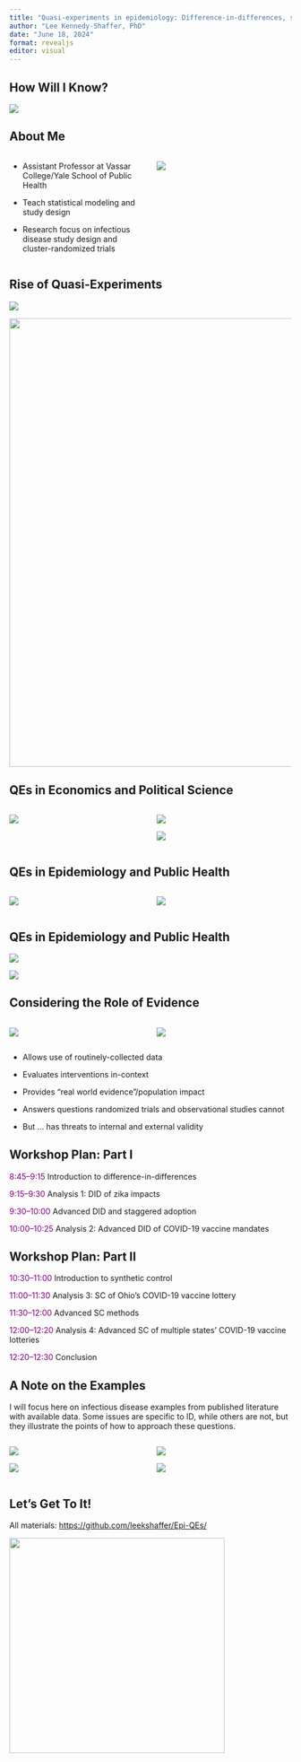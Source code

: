 ```yaml
---
title: "Quasi-experiments in epidemiology: Difference-in-differences, synthetic control and staggered adoption designs"
author: "Lee Kennedy-Shaffer, PhD"
date: "June 18, 2024"
format: revealjs
editor: visual
---
```


## How Will I Know?

![](images/intro/Whitney.jpg){fig-alt="Image of Whitney Houston's How Will I Know album cover" fig-align="center"}

## About Me

::: columns
::: {.column width="50%"}
-   Assistant Professor at Vassar College/Yale School of Public Health

-   Teach statistical modeling and study design

-   Research focus on infectious disease study design and cluster-randomized trials
:::

::: {.column width="50%"}
![](images/intro/Snow_Broad_Street_Pump.JPG){fig-alt="Image of presenter—32-year-old white man with dark hair—holding a water pump" fig-align="center"}
:::
:::

## Rise of Quasi-Experiments

[![](images/intro/EconNobel1.png){fig-alt="Citation for Nobel Memorial Prize in Economic Sciences from 2021" fig-align="center"}](https://www.nobelprize.org/prizes/economic-sciences/2021/press-release/)

[![](images/intro/EconNobel2.png){fig-alt="Text from the final paragraph of popular press release for Nobel Memorial Prize in Economic Sciences from 2021" fig-align="center" width="800"}](https://www.nobelprize.org/prizes/economic-sciences/2021/press-release/)

## QEs in Economics and Political Science

::: columns
::: {.column width="50%"}
[![](images/intro/C+K.png){fig-alt="Title and abstract for Card and Krueger (1994)" fig-align="center"}](https://www.jstor.org/stable/2677856)
:::

::: {.column width="50%"}
[![](images/intro/A+G.png){fig-alt="Title and abstract for Abadie and Gardeazabal (2003)"}](https://doi.org/10.1257/000282803321455188)

[![](images/intro/Abadie2010.png){fig-alt="Title for Abadie et al. (2010)" fig-align="center"}](https://doi.org/10.1198/jasa.2009.ap08746)
:::
:::

## QEs in Epidemiology and Public Health

::: columns
::: {.column width="50%"}
[![](images/intro/Craig%20et%20al%202017.png){fig-alt="Title of Craig et al. (2017)" fig-align="center"}](https://doi.org/10.1146/annurev-publhealth-031816-044327)
:::

::: {.column width="50%"}
[![](images/intro/Wing%20et%20al%202018.png){fig-alt="Title of Wing et al. (2018)" fig-align="center"}](https://doi.org/10.1146/annurev-publhealth-040617-013507)
:::
:::

## QEs in Epidemiology and Public Health

[![](images/intro/Waddington%20et%20al%202017.png){fig-alt="Title and citation of Waddington et al. (2017)" fig-align="center"}](https://doi.org/10.1016/j.jclinepi.2017.02.015)

[![](images/intro/Matthay%20and%20Glymour%202022.png){fig-alt="Citation for Matthay and Glymour (2022)"}](https://doi.org/10.1007/s40471-022-00288-7)

## Considering the Role of Evidence

::: columns
::: {.column width="50%"}
[![](images/intro/Nianogo%20et%20al%202023.png){fig-alt="Title of Nianogo et al. (2023)"}](https://doi.org/10.1093/ije/dyad032)
:::

::: {.column width="50%"}
[![](images/intro/Matthay%20et%20al%202020.png){fig-alt="Title of Matthay et al. (2020)" fig-align="center"}](https://doi.org/10.1016/j.ssmph.2019.100526)
:::
:::

::: incremental
-   Allows use of routinely-collected data

-   Evaluates interventions in-context

-   Provides "real world evidence"/population impact

-   Answers questions randomized trials and observational studies cannot

-   But ... has threats to internal and external validity
:::

## Workshop Plan: Part I

::: {.fragment .fade-in-then-semi-out}
[8:45--9:15]{style="color: purple"} Introduction to difference-in-differences
:::

::: {.fragment .fade-in-then-semi-out}
[9:15--9:30]{style="color: purple"} Analysis 1: DID of zika impacts
:::

::: {.fragment .fade-in-then-semi-out}
[9:30--10:00]{style="color: purple"} Advanced DID and staggered adoption
:::

::: {.fragment .fade-in-then-semi-out}
[10:00--10:25]{style="color: purple"} Analysis 2: Advanced DID of COVID-19 vaccine mandates
:::

## Workshop Plan: Part II

::: {.fragment .fade-in-then-semi-out}
[10:30--11:00]{style="color: purple"} Introduction to synthetic control
:::

::: {.fragment .fade-in-then-semi-out}
[11:00--11:30]{style="color: purple"} Analysis 3: SC of Ohio's COVID-19 vaccine lottery
:::

::: {.fragment .fade-in-then-semi-out}
[11:30--12:00]{style="color: purple"} Advanced SC methods
:::

::: {.fragment .fade-in-then-semi-out}
[12:00--12:20]{style="color: purple"} Analysis 4: Advanced SC of multiple states' COVID-19 vaccine lotteries
:::

::: {.fragment .fade-in-then-semi-out}
[12:20--12:30]{style="color: purple"} Conclusion
:::

## A Note on the Examples

I will focus here on infectious disease examples from published literature with available data. Some issues are specific to ID, while others are not, but they illustrate the points of how to approach these questions.

::: columns
::: {.column width="50%"}
[![](images/intro/Lopez%20Bernal%20et%20al%202019.png){fig-alt="Title of Lopez Bernal et al. (2019)" fig-align="center"}](https://doi.org/10.1093/cid/ciy906)

[![](images/intro/Kennedy-Shaffer%202024.png){fig-alt="Title for Kennedy-Shaffer (2024)"}](https://doi.org/10.1093/aje/kwae019)
:::

::: {.column width="50%"}
[![](images/intro/Goodman-Bacon%20and%20Marcus%202020.png){fig-alt="Title for Goodman-Bacon and Marcus (2020)" fig-align="center"}](https://doi.org/10.18148/srm/2020.v14i2.7723)

[![](images/intro/Feng%20and%20Bilinski%202024.png){fig-alt="Title for Feng and Bilinski (2024)" fig-align="center"}](https://doi.org/10.1101/2024.04.08.24305335)
:::
:::

## Let's Get To It!

All materials: <https://github.com/leekshaffer/Epi-QEs/>

[![](images/QR.png){fig-alt="QR code for above link" fig-align="center" width="4in"}](https://github.com/leekshaffer/Epi-QEs)
